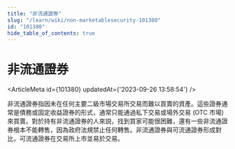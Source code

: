 ```yaml
---
title: "非流通證券"
slug: "/learn/wiki/non-marketablesecurity-101380"
id: "101380"
hide_table_of_contents: true
---
```



# 非流通證券

<ArticleMeta id={101380} updatedAt={'2023-09-26 13:58:54'} />
<div className='border-solid border-b border-t-0 my-4 border-[var(--ifm-color-gray-300)]' />

非流通證券指因未在任何主要二級市場交易所交易而難以買賣的資產。這些證券通常是債務或固定收益證券的形式，通常只能通過私下交易或場外交易 (OTC 市場) 來買賣。對於持有非流通證券的人來説，找到買家可能很困難，還有一些非流通證券根本不能轉售，因為政府法規禁止任何轉售。非流通證券與可流通證券形成對比，可流通證券在交易所上市並易於交易。
